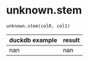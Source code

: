 # unknown.stem { #duckops.unknown.stem }

`unknown.stem(col0, col1)`

| duckdb example | result |
| -------------- | ------ |
| nan | nan |
